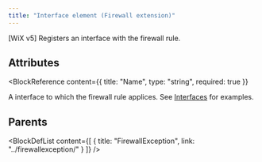 ```yaml
---
title: "Interface element (Firewall extension)"
---
```



[WiX v5] Registers an interface with the firewall rule.


## Attributes

<BlockWrapper>

  <BlockReference
    content={{
      title: "Name",
      type: "string",
      required: true
    }}
  >
  A interface to which the firewall rule applices. See [Interfaces](https://learn.microsoft.com/en-us/windows/win32/api/netfw/nf-netfw-inetfwrule-get_interfaces)
   for examples.
  </BlockReference>

</BlockWrapper>


## Parents

<BlockDefList content={[
    {
      title: "FirewallException",
      link: "../firewallexception/"
    }
  ]}
/>